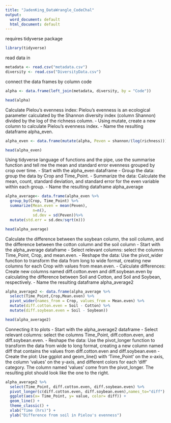 ```yaml
---
title: "JadenKing_DataWrangle_CodeChal"
output:
  word_document: default
  html_document: default
---
```

requires tidyverse package
```r
library(tidyverse)
```

read data in
```r
metadata <- read.csv("metadata.csv")
diversity <- read.csv("DiversityData.csv")
```

connect the data frames by column code
```r
alpha <- data.frame(left_join(metadata, diversity, by = "Code"))

head(alpha)
```

Calculate Pielou’s evenness index: Pielou’s evenness is an ecological parameter calculated by the Shannon diversity index (column Shannon) divided by the log of the richness column. 
-	Using mutate, create a new column to calculate Pielou’s evenness index. 
-	Name the resulting dataframe alpha_even.

```r
alpha_even <- data.frame(mutate(alpha, Peven = shannon/(log(richness))))

head(alpha_even)
```

Using tidyverse language of functions and the pipe, use the summarise function and tell me the mean and standard error evenness grouped by crop over time.
-	Start with the alpha_even dataframe
-	Group the data: group the data by Crop and Time_Point.
-	Summarize the data: Calculate the mean, count, standard deviation, and standard error for the even variable within each group.
-	Name the resulting dataframe alpha_average
```r
alpha_average<- data.frame(alpha_even %>%
  group_by(Crop, Time_Point) %>%
  summarize(Mean.even = mean(Peven),
            n=n(),
            sd.dev = sd(Peven))%>%
  mutate(std.err = sd.dev/sqrt(n)))

head(alpha_average)
```

Calculate the difference between the soybean column, the soil column, and the difference between the cotton column and the soil column
-	Start with the alpha_average dataframe
-	Select relevant columns: select the columns Time_Point, Crop, and mean.even.
-	Reshape the data: Use the pivot_wider function to transform the data from long to wide format, creating new columns for each Crop with values from mean.even.
-	Calculate differences: Create new columns named diff.cotton.even and diff.soybean.even by calculating the difference between Soil and Cotton, and Soil and Soybean, respectively.
-	Name the resulting dataframe alpha_average2
```r
alpha_average2 <- data.frame(alpha_average %>%
  select(Time_Point,Crop,Mean.even) %>%
  pivot_wider(names_from = Crop, values_from = Mean.even) %>%
  mutate(diff.cotton.even = Soil - Cotton) %>%
  mutate(diff.soybean.even = Soil - Soybean))

head(alpha_average2)
```

Connecting it to plots
- Start with the alpha_average2 dataframe
- Select relevant columns: select the columns Time_Point, diff.cotton.even, and diff.soybean.even.
-	Reshape the data: Use the pivot_longer function to transform the data from wide to long format, creating a new column named diff that contains the values from diff.cotton.even and diff.soybean.even
-	Create the plot: Use ggplot and geom_line() with ‘Time_Point’ on the x-axis, the column ‘values’ on the y-axis, and different colors for each ‘diff’ category. The column named ‘values’ come from the pivot_longer. The resulting plot should look like the one to the right. 
```r
alpha_average2 %>%
  select(Time_Point, diff.cotton.even, diff.soybean.even) %>%
  pivot_longer(c(diff.cotton.even, diff.soybean.even),names_to="diff") %>%
  ggplot(aes(x= Time_Point, y= value, color= diff)) +
  geom_line() +
  theme_classic() +
  xlab("Time (hrs)") +
  ylab("Difference from soil in Pielou's evenness")
```

